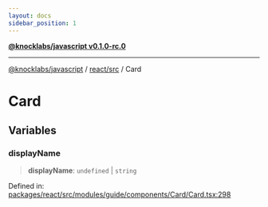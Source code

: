 ```yaml
---
layout: docs
sidebar_position: 1
---
```


[**@knocklabs/javascript v0.1.0-rc.0**](../../../../index.mdx)

***

[@knocklabs/javascript](../../../../modules.mdx) / [react/src](../../index.mdx) / Card

# Card

## Variables

### displayName

> **displayName**: `undefined` \| `string`

Defined in: [packages/react/src/modules/guide/components/Card/Card.tsx:298](https://github.com/knocklabs/javascript/blob/main/packages/react/src/modules/guide/components/Card/Card.tsx#L298)
